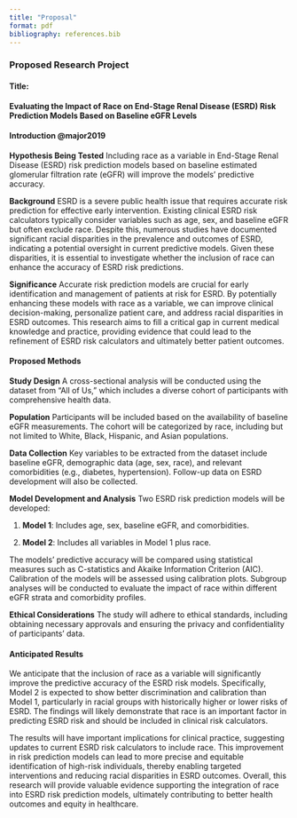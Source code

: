 ```yaml
---
title: "Proposal"
format: pdf
bibliography: references.bib
---
```


### **Proposed Research Project**

#### Title:

**Evaluating the Impact of Race on End-Stage Renal Disease (ESRD) Risk Prediction Models Based on Baseline eGFR Levels**

#### **Introduction** @major2019

**Hypothesis Being Tested** Including race as a variable in End-Stage Renal Disease (ESRD) risk prediction models based on baseline estimated glomerular filtration rate (eGFR) will improve the models' predictive accuracy.

**Background** ESRD is a severe public health issue that requires accurate risk prediction for effective early intervention. Existing clinical ESRD risk calculators typically consider variables such as age, sex, and baseline eGFR but often exclude race. Despite this, numerous studies have documented significant racial disparities in the prevalence and outcomes of ESRD, indicating a potential oversight in current predictive models. Given these disparities, it is essential to investigate whether the inclusion of race can enhance the accuracy of ESRD risk predictions.

**Significance** Accurate risk prediction models are crucial for early identification and management of patients at risk for ESRD. By potentially enhancing these models with race as a variable, we can improve clinical decision-making, personalize patient care, and address racial disparities in ESRD outcomes. This research aims to fill a critical gap in current medical knowledge and practice, providing evidence that could lead to the refinement of ESRD risk calculators and ultimately better patient outcomes.

#### **Proposed Methods**

**Study Design** A cross-sectional analysis will be conducted using the dataset from "All of Us," which includes a diverse cohort of participants with comprehensive health data.

**Population** Participants will be included based on the availability of baseline eGFR measurements. The cohort will be categorized by race, including but not limited to White, Black, Hispanic, and Asian populations.

**Data Collection** Key variables to be extracted from the dataset include baseline eGFR, demographic data (age, sex, race), and relevant comorbidities (e.g., diabetes, hypertension). Follow-up data on ESRD development will also be collected.

**Model Development and Analysis** Two ESRD risk prediction models will be developed:

1.  **Model 1**: Includes age, sex, baseline eGFR, and comorbidities.

2.  **Model 2**: Includes all variables in Model 1 plus race.

The models' predictive accuracy will be compared using statistical measures such as C-statistics and Akaike Information Criterion (AIC). Calibration of the models will be assessed using calibration plots. Subgroup analyses will be conducted to evaluate the impact of race within different eGFR strata and comorbidity profiles.

**Ethical Considerations** The study will adhere to ethical standards, including obtaining necessary approvals and ensuring the privacy and confidentiality of participants' data.

#### **Anticipated Results**

We anticipate that the inclusion of race as a variable will significantly improve the predictive accuracy of the ESRD risk models. Specifically, Model 2 is expected to show better discrimination and calibration than Model 1, particularly in racial groups with historically higher or lower risks of ESRD. The findings will likely demonstrate that race is an important factor in predicting ESRD risk and should be included in clinical risk calculators.

The results will have important implications for clinical practice, suggesting updates to current ESRD risk calculators to include race. This improvement in risk prediction models can lead to more precise and equitable identification of high-risk individuals, thereby enabling targeted interventions and reducing racial disparities in ESRD outcomes. Overall, this research will provide valuable evidence supporting the integration of race into ESRD risk prediction models, ultimately contributing to better health outcomes and equity in healthcare.
